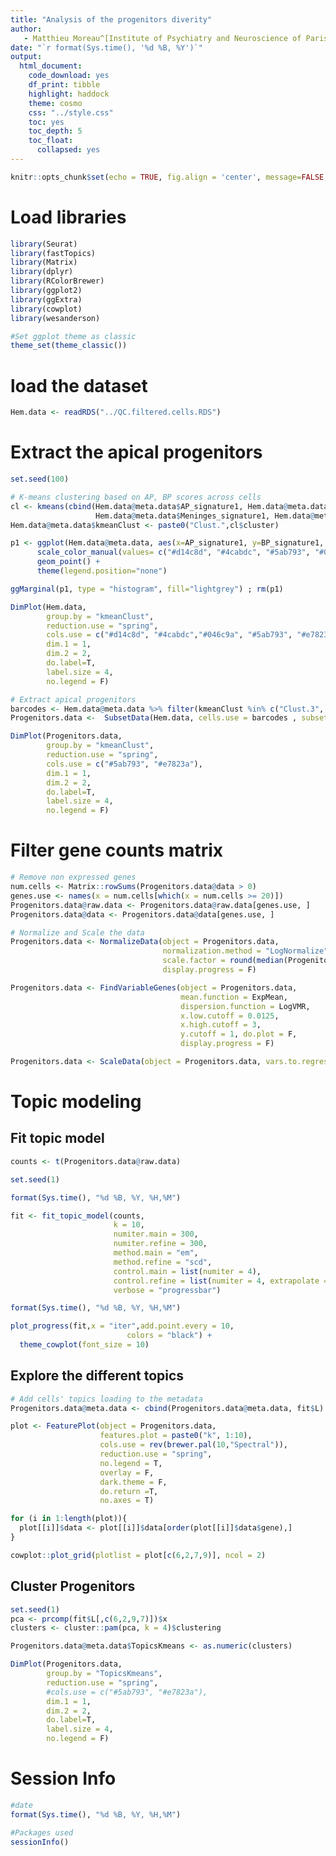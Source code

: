 ```yaml
---
title: "Analysis of the progenitors diverity"
author:
   - Matthieu Moreau^[Institute of Psychiatry and Neuroscience of Paris, INSERM U1266, 75014, Paris, France, matthieu.moreau@inserm.fr] [![](https://orcid.org/sites/default/files/images/orcid_16x16.png)](https://orcid.org/0000-0002-2592-2373)
date: "`r format(Sys.time(), '%d %B, %Y')`"
output: 
  html_document: 
    code_download: yes
    df_print: tibble
    highlight: haddock
    theme: cosmo
    css: "../style.css"
    toc: yes
    toc_depth: 5
    toc_float:
      collapsed: yes
---
```


```r
knitr::opts_chunk$set(echo = TRUE, fig.align = 'center', message=FALSE, warning=FALSE)
```

# Load libraries

```r
library(Seurat)
library(fastTopics)
library(Matrix)
library(dplyr)
library(RColorBrewer)
library(ggplot2)
library(ggExtra)
library(cowplot)
library(wesanderson)

#Set ggplot theme as classic
theme_set(theme_classic())
```

# load the dataset

```r
Hem.data <- readRDS("../QC.filtered.cells.RDS")
```

# Extract the apical progenitors 

```r
set.seed(100)

# K-means clustering based on AP, BP scores across cells
cl <- kmeans(cbind(Hem.data@meta.data$AP_signature1, Hem.data@meta.data$BP_signature1, Hem.data@meta.data$EN_signature1,
                   Hem.data@meta.data$Meninges_signature1, Hem.data@meta.data$Immune_signature1), 5)
Hem.data@meta.data$kmeanClust <- paste0("Clust.",cl$cluster)
```


```r
p1 <- ggplot(Hem.data@meta.data, aes(x=AP_signature1, y=BP_signature1, colour = kmeanClust)) +
      scale_color_manual(values= c("#d14c8d", "#4cabdc", "#5ab793", "#046c9a", "#e7823a")) +
      geom_point() + 
      theme(legend.position="none")

ggMarginal(p1, type = "histogram", fill="lightgrey") ; rm(p1)
```
```r
DimPlot(Hem.data,
        group.by = "kmeanClust",
        reduction.use = "spring",
        cols.use = c("#d14c8d", "#4cabdc","#046c9a", "#5ab793", "#e7823a","#4cabdc"),
        dim.1 = 1,
        dim.2 = 2,
        do.label=T,
        label.size = 4,
        no.legend = F)
```
```r
# Extract apical progenitors 
barcodes <- Hem.data@meta.data %>% filter(kmeanClust %in% c("Clust.3", "Clust.1")) %>% pull(Barcodes)
Progenitors.data <-  SubsetData(Hem.data, cells.use = barcodes , subset.raw = T,  do.clean = F)

DimPlot(Progenitors.data,
        group.by = "kmeanClust",
        reduction.use = "spring",
        cols.use = c("#5ab793", "#e7823a"),
        dim.1 = 1,
        dim.2 = 2,
        do.label=T,
        label.size = 4,
        no.legend = F)
```
# Filter gene counts matrix

```r
# Remove non expressed genes
num.cells <- Matrix::rowSums(Progenitors.data@data > 0)
genes.use <- names(x = num.cells[which(x = num.cells >= 20)])
Progenitors.data@raw.data <- Progenitors.data@raw.data[genes.use, ]
Progenitors.data@data <- Progenitors.data@data[genes.use, ]

# Normalize and Scale the data
Progenitors.data <- NormalizeData(object = Progenitors.data,
                                  normalization.method = "LogNormalize", 
                                  scale.factor = round(median(Progenitors.data@meta.data$nUMI)),
                                  display.progress = F)

Progenitors.data <- FindVariableGenes(object = Progenitors.data,
                                      mean.function = ExpMean,
                                      dispersion.function = LogVMR,
                                      x.low.cutoff = 0.0125,
                                      x.high.cutoff = 3,
                                      y.cutoff = 1, do.plot = F,
                                      display.progress = F)

Progenitors.data <- ScaleData(object = Progenitors.data, vars.to.regress = c("CC.Difference","percent.mito", "nUMI"), display.progress = F)
```

# Topic modeling

## Fit topic model

```r
counts <- t(Progenitors.data@raw.data)
```

```r
set.seed(1)

format(Sys.time(), "%d %B, %Y, %H,%M")

fit <- fit_topic_model(counts,
                       k = 10,
                       numiter.main = 300,
                       numiter.refine = 300,
                       method.main = "em",
                       method.refine = "scd",
                       control.main = list(numiter = 4),
                       control.refine = list(numiter = 4, extrapolate = TRUE),
                       verbose = "progressbar")

format(Sys.time(), "%d %B, %Y, %H,%M")
```

```r
plot_progress(fit,x = "iter",add.point.every = 10,
                          colors = "black") +
  theme_cowplot(font_size = 10)
```

## Explore the different topics

```r
# Add cells' topics loading to the metadata
Progenitors.data@meta.data <- cbind(Progenitors.data@meta.data, fit$L)
```

```r
plot <- FeaturePlot(object = Progenitors.data,
                    features.plot = paste0("k", 1:10),
                    cols.use = rev(brewer.pal(10,"Spectral")),
                    reduction.use = "spring",
                    no.legend = T,
                    overlay = F,
                    dark.theme = F,
                    do.return =T,
                    no.axes = T)

for (i in 1:length(plot)){
  plot[[i]]$data <- plot[[i]]$data[order(plot[[i]]$data$gene),]
}
```

```r
cowplot::plot_grid(plotlist = plot[c(6,2,7,9)], ncol = 2)
```
## Cluster Progenitors

```r
set.seed(1)
pca <- prcomp(fit$L[,c(6,2,9,7)])$x
clusters <- cluster::pam(pca, k = 4)$clustering
```


```r
Progenitors.data@meta.data$TopicsKmeans <- as.numeric(clusters)

DimPlot(Progenitors.data,
        group.by = "TopicsKmeans",
        reduction.use = "spring",
        #cols.use = c("#5ab793", "#e7823a"),
        dim.1 = 1,
        dim.2 = 2,
        do.label=T,
        label.size = 4,
        no.legend = F)
```


# Session Info

```r
#date
format(Sys.time(), "%d %B, %Y, %H,%M")

#Packages used
sessionInfo()
```
